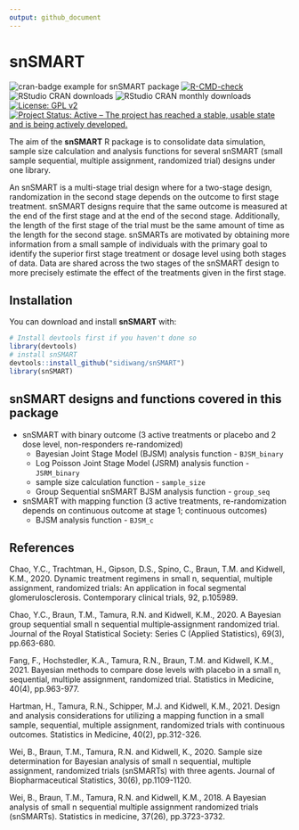 ```yaml
---
output: github_document
---
```


# snSMART
<!-- badges: start -->
![cran-badge example for snSMART package](http://www.r-pkg.org/badges/version/snSMART)
[![R-CMD-check](https://github.com/sidiwang/snSMART/actions/workflows/R-CMD-check.yaml/badge.svg)](https://github.com/sidiwang/snSMART/actions/workflows/R-CMD-check.yaml)
![RStudio CRAN downloads](http://cranlogs.r-pkg.org/badges/grand-total/snSMART)
![RStudio CRAN monthly downloads](http://cranlogs.r-pkg.org/badges/snSMART)
[![License: GPL v2](https://img.shields.io/badge/License-GPL_v2-blue.svg)](https://www.gnu.org/licenses/old-licenses/gpl-2.0.en.html)
[![Project Status: Active – The project has reached a stable, usable state and is being actively developed.](https://www.repostatus.org/badges/latest/active.svg)](https://www.repostatus.org/)
<!-- badges: end -->


The aim of the **snSMART** R package is to consolidate data simulation, sample size calculation and analysis functions for several snSMART (small sample sequential, multiple assignment, randomized trial) designs under one library.

An snSMART is a multi-stage trial design where for a two-stage design, randomization  in  the  second  stage  depends  on  the  outcome  to  first  stage  treatment. snSMART  designs  require  that  the  same  outcome  is measured at the end of the first stage and at the end of the second stage. Additionally, the length of the first stage of the trial must be the same amount of time as the length for the second stage. snSMARTs are motivated by obtaining more information from a small sample of individuals with the primary goal to identify the superior first stage treatment or dosage level using both stages of data.  Data are shared across the two stages of the snSMART design to more precisely estimate the effect of the treatments given in the first stage.

## Installation

You can download and install **snSMART** with:

```r
# Install devtools first if you haven't done so
library(devtools)
# install snSMART
devtools::install_github("sidiwang/snSMART")
library(snSMART)
```


## snSMART designs and functions covered in this package

* snSMART with binary outcome (3 active treatments or placebo and 2 dose level, non-responders re-randomized)
  +   Bayesian Joint Stage Model (BJSM) analysis function - `BJSM_binary`
  +   Log Poisson Joint Stage Model (JSRM) analysis function - `JSRM_binary`
  +   sample size calculation function - `sample_size`
  +   Group Sequential snSMART BJSM analysis function - `group_seq`
* snSMART with mapping function (3 active treatments, re-randomization depends on continuous outcome at stage 1; continuous outcomes)
  +   BJSM analysis function - `BJSM_c`
  
## References

Chao, Y.C., Trachtman, H., Gipson, D.S., Spino, C., Braun, T.M. and Kidwell, K.M., 2020. Dynamic treatment regimens in small n, sequential, multiple assignment, randomized trials: An application in focal segmental glomerulosclerosis. Contemporary clinical trials, 92, p.105989.

Chao, Y.C., Braun, T.M., Tamura, R.N. and Kidwell, K.M., 2020. A Bayesian group sequential small n sequential multiple‐assignment randomized trial. Journal of the Royal Statistical Society: Series C (Applied Statistics), 69(3), pp.663-680.

Fang, F., Hochstedler, K.A., Tamura, R.N., Braun, T.M. and Kidwell, K.M., 2021. Bayesian methods to compare dose levels with placebo in a small n, sequential, multiple assignment, randomized trial. Statistics in Medicine, 40(4), pp.963-977.

Hartman, H., Tamura, R.N., Schipper, M.J. and Kidwell, K.M., 2021. Design and analysis considerations for utilizing a mapping function in a small sample, sequential, multiple assignment, randomized trials with continuous outcomes. Statistics in Medicine, 40(2), pp.312-326.

Wei, B., Braun, T.M., Tamura, R.N. and Kidwell, K., 2020. Sample size determination for Bayesian analysis of small n sequential, multiple assignment, randomized trials (snSMARTs) with three agents. Journal of Biopharmaceutical Statistics, 30(6), pp.1109-1120.

Wei, B., Braun, T.M., Tamura, R.N. and Kidwell, K.M., 2018. A Bayesian analysis of small n sequential multiple assignment randomized trials (snSMARTs). Statistics in medicine, 37(26), pp.3723-3732.
